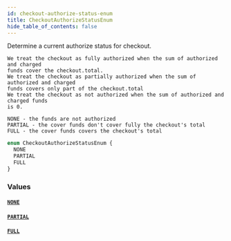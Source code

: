 ```yaml
---
id: checkout-authorize-status-enum
title: CheckoutAuthorizeStatusEnum
hide_table_of_contents: false
---
```


Determine a current authorize status for checkout.

    We treat the checkout as fully authorized when the sum of authorized and charged
    funds cover the checkout.total.
    We treat the checkout as partially authorized when the sum of authorized and charged
    funds covers only part of the checkout.total
    We treat the checkout as not authorized when the sum of authorized and charged funds
    is 0.

    NONE - the funds are not authorized
    PARTIAL - the cover funds don't cover fully the checkout's total
    FULL - the cover funds covers the checkout's total

```graphql
enum CheckoutAuthorizeStatusEnum {
  NONE
  PARTIAL
  FULL
}
```

### Values

#### [`NONE`](#)

#### [`PARTIAL`](#)

#### [`FULL`](#)
